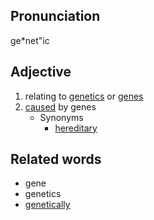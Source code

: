 ==Pronunciation==
ge*net"ic

==Adjective==
# relating to [[genetics]] or [[gene]]s
# [[cause]]d by genes
#* Synonyms
#** [[hereditary]]

==Related words==
* gene
* genetics
* [[genetically]]